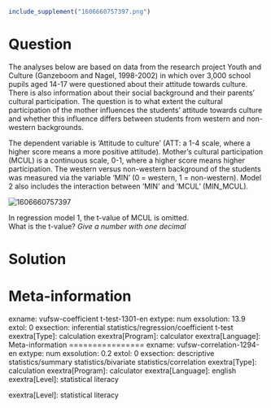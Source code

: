 ```{r, echo = FALSE, results = "hide"}
include_supplement("1606660757397.png")
```

Question
========
The analyses below are based on data from the research project Youth and
Culture (Ganzeboom and Nagel, 1998-2002) in which over 3,000 school
pupils aged 14-17 were questioned about their attitude towards culture.
There is also information about their social background and their
parents' cultural participation. The question is to what extent the
cultural participation of the mother influences the students' attitude
towards culture and whether this influence differs between students from
western and non-western backgrounds.  
  
The dependent variable is 'Attitude to culture' (ATT: a 1-4 scale, where
a higher score means a more positive attitude). Mother's cultural
participation (MCUL) is a continuous scale, 0-1, where a higher score
means higher participation. The western versus non-western background of
the students was measured via the variable 'MIN' (0 = western, 1 =
non-western). Model 2 also includes the interaction between 'MIN' and
'MCUL' (MIN\_MCUL).  
  
<img src="1606660757397.png" class="fr-fic fr-dii tvcss_2"
alt="1606660757397" />  
  
In regression model 1, the t-value of MCUL is omitted.   
What is the t-value? *Give a number with one decimal*


Solution
========











Meta-information
================
exname: vufsw-coefficient t-test-1301-en
extype: num
exsolution: 13.9
extol: 0
exsection: inferential statistics/regression/coefficient t-test
exextra[Type]: calculation
exextra[Program]: calculator
exextra[Language]: Meta-information
================
exname: vufsw-correlation-1294-en
extype: num
exsolution: 0.2
extol: 0
exsection: descriptive statistics/summary statistics/bivariate statistics/correlation
exextra[Type]: calculation
exextra[Program]: calculator
exextra[Language]: english
exextra[Level]: statistical literacy

exextra[Level]: statistical literacy


